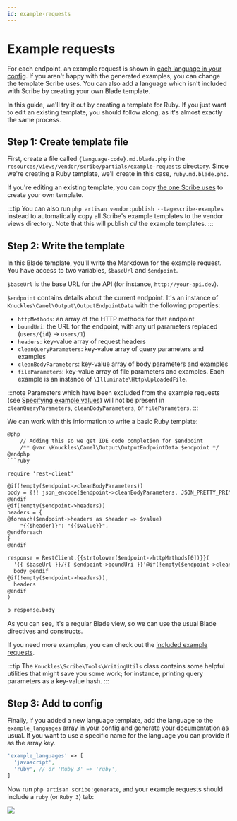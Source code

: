 ```yaml
---
id: example-requests
---
```


# Example requests
For each endpoint, an example request is shown in [each language in your config](../reference/config#example_languages). If you aren't happy with the generated examples, you can change the template Scribe uses. You can also add a language which isn't included with Scribe by creating your own Blade template.

In this guide, we'll try it out by creating a template for Ruby. If you just want to edit an existing template, you should follow along, as it's almost exactly the same process.

## Step 1: Create template file
First, create a file called `{language-code}.md.blade.php` in the `resources/views/vendor/scribe/partials/example-requests` directory. Since we're creating a Ruby template, we'll create in this case, `ruby.md.blade.php`.

If you're editing an existing template, you can copy [the one Scribe uses](https://github.com/knuckleswtf/scribe/tree/master/resources/views/partials/example-requests) to create your own template.

:::tip
You can also run `php artisan vendor:publish --tag=scribe-examples` instead to automatically copy all Scribe's example templates to the vendor views directory. Note that this will publish *all* the example templates.
:::


## Step 2: Write the template
In this Blade template, you'll write the Markdown for the example request. You have access to two variables, `$baseUrl` and `$endpoint`.

`$baseUrl` is the base URL for the API (for instance, `http://your-api.dev`).

`$endpoint` contains details about the current endpoint. It's an instance of `Knuckles\Camel\Output\OutputEndpointData` with the following properties:
- `httpMethods`: an array of the HTTP methods for that endpoint
- `boundUri`: the URL for the endpoint, with any url parameters replaced (`users/{id}` -> `users/1`)
- `headers`: key-value array of request headers
- `cleanQueryParameters`: key-value array of query parameters and examples
- `cleanBodyParameters`: key-value array of body parameters and examples
- `fileParameters`: key-value array of file parameters and examples. Each example is an instance of `\Illuminate\Http\UploadedFile`.

:::note
Parameters which have been excluded from the example requests (see [Specifying example values](../documenting/query-body-parameters#specifying-or-omitting-examples)) will not be present in `cleanQueryParameters`, `cleanBodyParameters`, or `fileParameters`.
:::

We can work with this information to write a basic Ruby template:

```html title="resources/views/vendor/scribe/ruby.md.blade.php"
@php
    // Adding this so we get IDE code completion for $endpoint
    /** @var \Knuckles\Camel\Output\OutputEndpointData $endpoint */
@endphp
```ruby

require 'rest-client'

@if(!empty($endpoint->cleanBodyParameters))
body = {!! json_encode($endpoint->cleanBodyParameters, JSON_PRETTY_PRINT | JSON_UNESCAPED_UNICODE) !!}
@endif
@if(!empty($endpoint->headers))
headers = {
@foreach($endpoint->headers as $header => $value)
    "{{$header}}": "{{$value}}",
@endforeach
}
@endif

response = RestClient.{{strtolower($endpoint->httpMethods[0])}}(
  '{{ $baseUrl }}/{{ $endpoint->boundUri }}'@if(!empty($endpoint->cleanBodyParameters)),
  body @endif
@if(!empty($endpoint->headers)),
  headers
@endif
)

p response.body

```

As you can see, it's a regular Blade view, so we can use the usual Blade directives and constructs.

If you need more examples, you can check out the [included example requests](https://github.com/knuckleswtf/scribe/tree/master/resources/views/partials/example-requests).

:::tip
The `Knuckles\Scribe\Tools\WritingUtils` class contains some helpful utilities that might save you some work; for instance, printing query parameters as a key-value hash.
:::

## Step 3: Add to config

Finally, if you added a new language template, add the language to the `example_languages` array in your config and generate your documentation as usual. If you want to use a specific name for the language you can provide it as the array key.

```php {3} title="config/scribe.php"
'example_languages' => [
  'javascript',
  'ruby', // or 'Ruby 3' => 'ruby',
]
 ```

Now run `php artisan scribe:generate`, and your example requests should include a `ruby` (or `Ruby 3`) tab:

![](/img/screenshots/customization-example-requests.png)
